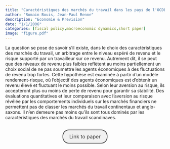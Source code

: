 ```yaml
---
title: "Caractéristiques des marchés du travail dans les pays de l'OCDE"
author: "Romain Bouis, Jean-Paul Renne"
description: "Economie & Prevision"
date: "1/1/2006"
categories: [fiscal policy,macroeconomic dynamics,short paper]
image: "figure.pdf"
---
```


<!-- description: "Affine Term Structure Model that provides non-negative yields and is able to accommodate a short-term rate that stays at the zero lower bound (ZLB) for extended periods of time." -->

<!-- subtitle: -->

<!-- image: "figure.jpeg" -->


La question se pose de savoir s'il existe, dans le choix des caractéristiques des marchés du travail, un arbitrage entre le niveau espéré de revenu et le risque supporté par un travailleur sur ce revenu. Autrement dit, il se peut que des niveaux de revenu plus faibles reflètent au moins partiellement un choix social de ne pas soumettre les agents économiques à des fluctuations de revenu trop fortes. Cette hypothèse est examinée à partir d'un modèle rendement-risque, où l'objectif des agents économiques est d'obtenir un revenu élevé et fluctuant le moins possible. Selon leur aversion au risque, ils accepteront plus ou moins de perte de revenu pour garantir sa stabilité. Des évaluations quantitatives et leur comparaison avec l'aversion au risque révélée par les comportements individuels sur les marchés financiers ne permettent pas de classer les marchés du travail continentaux et anglo-saxons. Il n'en demeure pas moins qu'ils sont tous dominés par les caractéristiques des marchés du travail scandinaves.






```{=html}
<div  style="margin: 30px; text-align: center;">
<a class="btn btn-primary" href="https://www.cairn.info/revue-economie-et-prevision-2006-2-page-171.htm" role="button" target="_blank" style="            display: inline-block;
            padding: 10px 20px;
            border: 2px solid #333;
            border-radius: 20px;
            background-color: #f1f1f1;
            text-decoration: none;
            color: #333;
            margin: 0 10px;
            font-size: 16px;">Link to paper</a>
</div>
```


<!-- In order to have bibtex in place of R code, add in front matter: -->
<!-- format: -->
<!--   html: -->
<!--     code-fold: true -->
<!--     code-summary: "Bibtex" -->

<!-- ```{r essai, eval=FALSE} -->
<!-- article = { -->
<!--   author = {JPR}, -->
<!--   year=2010 -->
<!-- } -->
<!-- ``` -->
